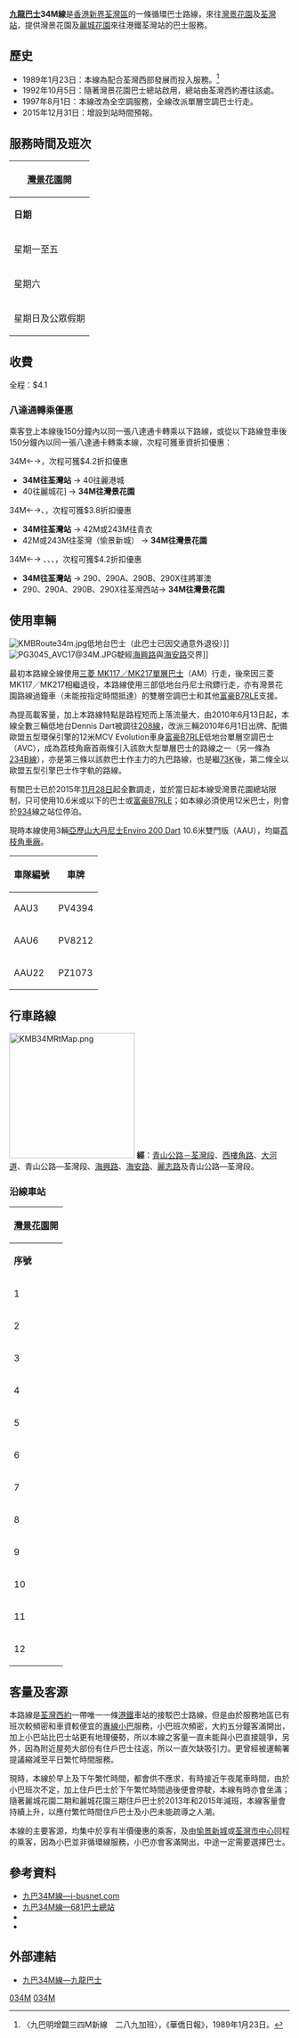 {{公共汽車路線基礎資訊
|路線名稱             = 九龍巴士34M線
|外文名稱             = KMB Route 34M
|代表圖像             = KMB LS6379 34M.jpg
|經營者               = 九龍巴士
|所屬車廠             = [[九巴荔枝角車廠|荔枝角車廠]]（L）
|路線用車             = [[亞歷山大丹尼士Enviro_200_Dart|亞歷山大丹尼士Enviro 200 Dart]]（AAU）
|起點站               = [[灣景花園|灣景花園]]
|途經地點             = [[柴灣角|柴灣角]]
|終點站               = [[荃灣站|荃灣站]]（循環點）
|路線性質             = 循環線
|全程行駛里程         = 4.6公里
|全程行車時間         = 30分鐘
|服務時間             = 05:45-00:05
|班次頻率             = 8-15分
|全程收費             = $4.1
|主要競爭交通         = [[新界區專線小巴96A線|新界區專線小巴96A線]]、<br>[[新界區專線小巴96B線|新界區專線小巴96B線]]、<br>各麗城區屋苑住戶巴士
}}

'''[[九龍巴士|九龍巴士]]34M線'''是[[香港|香港]][[新界|新界]][[荃灣區|荃灣區]]的一條循環巴士路線，來往[[灣景花園|灣景花園]]及[[荃灣站|荃灣站]]，提供灣景花園及[[麗城花園|麗城花園]]來往港鐵荃灣站的巴士服務。

==歷史==
*1989年1月23日：本線為配合荃灣西部發展而投入服務。<ref>〈九巴明增闢三四M新線　二八九加班〉，《華僑日報》，1989年1月23日。</ref>
*1992年10月5日：隨著灣景花園巴士總站啟用，總站由荃灣西約遷往該處。
*1997年8月1日：本線改為全空調服務，全線改派單層空調巴士行走。
*2015年12月31日：增設到站時間預報。

==服務時間及班次==
{|class="wikitable" style="text-align: center"
!colspan=3|[[灣景花園|灣景花園]]開
|-
!'''日期'''!!'''服務時間'''!!'''班次（分鐘）'''
|-
|rowspan=9|星期一至五||05:45-06:45||15
|-
|06:45-07:33||12
|-
|07:33-08:05||8
|-
|08:05-08:35||10
|-
|08:35-15:05||15
|-
|15:05-18:00||12/13
|-
|18:00-18:50||10
|-
|18:50-20:05||12/13
|-
|20:05-00:05||15
|-
|rowspan=5|星期六||05:45-09:00||15
|-
|09:00-10:00||12
|-
|10:00-18:50||10
|-
|18:50-20:50||12
|-
|20:50-00:05||15
|-
|rowspan=5|星期日及公眾假期||05:45-10:30||15
|-
|10:30-11:45||12/13
|-
|11:45-13:00||15
|-
|13:00-20:05||12/13
|-
|20:05-00:05||15
|}

==收費==
全程：$4.1
{{fare-remarks|KMB|fcs=Y}}

===八達通轉乘優惠===
乘客登上本線後150分鐘內以同一張八達通卡轉乘以下路線，或從以下路線登車後150分鐘內以同一張八達通卡轉乘本線，次程可獲車資折扣優惠：

;34M←→{{KMB|40}}，次程可獲$4.2折扣優惠
*'''34M往荃灣站''' → 40往麗港城
*40往麗城花] → '''34M往灣景花園'''

;34M←→{{KMB|42M}}、{{KMB|243M}}，次程可獲$3.8折扣優惠
*'''34M往荃灣站''' → 42M或243M往青衣
*42M或243M往荃灣（愉景新城） → '''34M往灣景花園'''

;34M←→ {{KMB|290}}、{{KMB|290A}}、{{KMB|290B}}、{{KMB|290X}}，次程可獲$4.2折扣優惠
*'''34M往荃灣站''' → 290、290A、290B、290X往將軍澳
*290、290A、290B、290X往荃灣西站→ '''34M往灣景花園'''

{{龍運機場巴士及九巴轉乘計劃}}

==使用車輛==
[[File:KMBRoute34m.jpg|thumb]]低地台巴士（此巴士已因交通意外退役）]]
[[File:PG3045_AVC17@34M.JPG|thumb]]駛經[[海興路|海興路]]與[[海安路_(香港)|海安路]]交界]]

最初本路線全線使用[[三菱扶桑MK|三菱 MK117／MK217單層巴士]]（AM）行走，後來因三菱 MK117／MK217相繼退役，本路線使用三部低地台丹尼士飛鏢行走，亦有灣景花園路線過鐘車（未能按指定時間抵達）的雙層空調巴士和其他[[富豪B7RLE|富豪B7RLE]]支援。

為提高載客量，加上本路線特點是路程短而上落流量大，由2010年6月13日起，本線全數三輛低地台Dennis Dart被調往[[九龍巴士208線|208線]]，改派三輛2010年6月1日出牌、配備歐盟五型環保引擎的12米MCV Evolution車身[[富豪B7RLE|富豪B7RLE]]低地台單層空調巴士（AVC），成為荔枝角廠首兩條引入該款大型單層巴士的路線之一（另一條為[[九龍巴士234B線|234B線]]），亦是第三條以該款巴士作主力的九巴路線，也是繼[[九龍巴士73K線|73K]]後，第二條全以歐盟五型引擎巴士作字軌的路線。

有關巴士已於2015年[[11月28日|11月28日]]起全數調走，並於當日起本線受灣景花園總站限制，只可使用10.6米或以下的巴士或[[富豪B7RLE|富豪B7RLE]]；如本線必須使用12米巴士，則會於[[過海隧道巴士934線|934]]線之站位停泊。

現時本線使用3輛[[亞歷山大丹尼士Enviro_200_Dart|亞歷山大丹尼士Enviro 200 Dart]] 10.6米雙門版（AAU），均屬[[九巴荔枝角車廠|荔枝角車廠]]。
{| class="wikitable mw-collapsible mw-collapsed" style="text-align:center"
!車隊編號
!車牌
|-
|AAU3
|PV4394
|-
|AAU6
|PV8212
|-
|AAU22
|PZ1073
|}

==行車路線==
[[File:KMB34MRtMap.png|225px]]
'''經'''：[[青山公路－荃灣段|青山公路－荃灣段]]、[[西樓角路|西樓角路]]、[[大河道|大河道]]、青山公路—荃灣段、[[海興路|海興路]]、[[海安路_(香港)|海安路]]、[[麗志路|麗志路]]及青山公路—荃灣段。

===沿線車站===
{|class="wikitable" style="text-align: center"
!colspan=3|[[灣景花園|灣景花園]]開
|-
!'''序號'''!!'''車站名稱'''!!'''位置'''
|-
|1||colspan=2|[[灣景花園巴士總站|灣景花園巴士總站]]
|-
|2||[[麗城花園|麗城花園]]第三期||rowspan=4|[[青山公路－荃灣段|青山公路－荃灣段]]
|-
|3||麗城花園第一期
|-
|4||[[荃景圍天橋|荃景圍天橋]]
|-
|5||[[愉景新城|愉景新城]]
|-
|6||[[荃灣站|荃灣站]]<ref>循環線折返點
</ref>||[[西樓角路|西樓角路]]
|-
|7||建明街||rowspan=4|青山公路—荃灣段
|-
|8||[[福來邨|福來邨]]永康樓
|-
|9||荃景圍天橋
|-
|10||柴灣角街
|-
|11||麗城花園三期||麗志路
|-
|12||colspan=2|灣景花園巴士總站
|}

==客量及客源==
本路線是[[荃灣西約|荃灣西約]]一帶唯一一條[[港鐵|港鐵]]車站的接駁巴士路線，但是由於服務地區已有班次較頻密和車資較便宜的[[專線小巴|專線小巴]]服務，小巴班次頻密，大約五分鐘客滿開出，加上小巴站比巴士站更有地理優勢，所以本線之客量一直未能與小巴直接競爭，另外，因為附近屋苑大部份有住戶巴士往返，所以一直欠缺吸引力。更曾經被運輸署提議縮減至平日繁忙時間服務。

現時，本線於早上及下午繁忙時間，都會供不應求，有時接近午夜尾車時間，由於小巴班次不定，加上住戶巴士於下午繁忙時間過後便會停駛，本線有時亦會坐滿；隨著麗城花園二期和麗城花園三期住戶巴士於2013年和2015年減班，本線客量會持續上升，以應付繁忙時間住戶巴士及小巴未能疏導之人潮。

本線的主要客源，均集中於享有半價優惠的乘客，及由[[愉景新城|愉景新城]]或[[荃灣市中心|荃灣市中心]]回程的乘客，因為小巴並非循環線服務，小巴亦會客滿開出，中途一定需要選擇巴士。

==參考資料==
{{references}}
*[http://www.i-busnet.com/busroute/kmb/kmbr34m.php 九巴34M線—i-busnet.com] {{Wayback|url=http://www.i-busnet.com/busroute/kmb/kmbr34m.php |date=20200219171115 }}
*[http://www.681busterminal.com/34m.html 九巴34M線—681巴士總站] {{Wayback|url=http://www.681busterminal.com/34m.html |date=20160310183024 }}
*{{cite book |last=容偉釗 |first= |date=2002年 |title=香港巴士掌故系列 二十世紀新界（西）區巴士路線發展史 |url=http://www.bsihobbies.hk/rd2/index-rd2.htm |location=香港 |publisher=BSI (香港) |page= |isbn=962-8414-62-3 |author-link= |access-date=2017-06-23 |archive-date=2016-03-26 |archive-url=https://web.archive.org/web/20160326041139/http://www.bsihobbies.hk/rd2/index-rd2.htm |dead-url=no }}
*{{cite book |last=郭炳華 |first= |date=2010年 |title=蛻變中的香港巴士（九龍新界篇） |url= |location=香港 |publisher=80M巴士專門店 |page= |isbn=962-8686-95-X |author-link= }}

==外部連結==
{{commons category|KMB Route 34M}}
*[http://www.kmb.hk/chinese.php?page=search&prog=route_no.php&route_no=34M 九巴34M線—九龍巴士]

{{荃灣區巴士路線列表}}

[[Category:九龍巴士路線|034M]]
[[Category:荃灣區巴士路線|034M]]